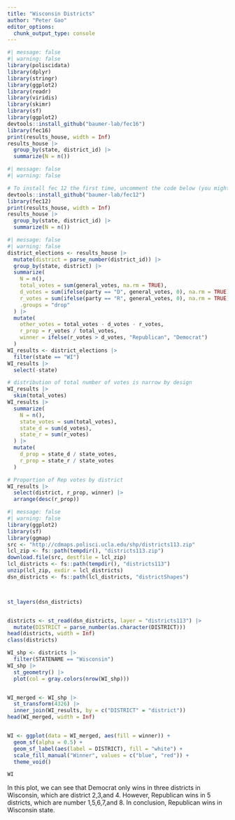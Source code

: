 ```yaml
---
title: "Wisconsin Districts"
author: "Peter Gao"
editor_options: 
  chunk_output_type: console
---
```


```r
#| message: false
#| warning: false
library(poliscidata)  
library(dplyr)
library(stringr)
library(ggplot2)
library(readr)
library(viridis)
library(skimr)
library(sf)
library(ggplot2)
devtools::install_github("baumer-lab/fec16")
library(fec16)
print(results_house, width = Inf)
results_house |>
  group_by(state, district_id) |>
  summarize(N = n())
```

```r
#| message: false
#| warning: false

# To install fec 12 the first time, uncomment the code below (you might have to install devtools as well):
devtools::install_github("baumer-lab/fec12")
library(fec12)
print(results_house, width = Inf)
results_house |>
  group_by(state, district_id) |>
  summarize(N = n())
```

```r
#| message: false
#| warning: false
district_elections <- results_house |>
  mutate(district = parse_number(district_id)) |>
  group_by(state, district) |>
  summarize(
    N = n(), 
    total_votes = sum(general_votes, na.rm = TRUE),
    d_votes = sum(ifelse(party == "D", general_votes, 0), na.rm = TRUE),
    r_votes = sum(ifelse(party == "R", general_votes, 0), na.rm = TRUE),
    .groups = "drop"
  ) |>
  mutate(
    other_votes = total_votes - d_votes - r_votes,
    r_prop = r_votes / total_votes,  
    winner = ifelse(r_votes > d_votes, "Republican", "Democrat")
  )
WI_results <- district_elections |>
  filter(state == "WI")
WI_results |>                  
  select(-state)
```

```r
# distribution of total number of votes is narrow by design
WI_results |>
  skim(total_votes) 
WI_results |>
  summarize(
    N = n(), 
    state_votes = sum(total_votes), 
    state_d = sum(d_votes), 
    state_r = sum(r_votes)
  ) |>
  mutate(
    d_prop = state_d / state_votes, 
    r_prop = state_r / state_votes
  )

# Proportion of Rep votes by district
WI_results |>
  select(district, r_prop, winner) |>
  arrange(desc(r_prop))
```

```r
#| message: false
#| warning: false
library(ggplot2)
library(sf)
library(ggmap)
src <- "http://cdmaps.polisci.ucla.edu/shp/districts113.zip"
lcl_zip <- fs::path(tempdir(), "districts113.zip")
download.file(src, destfile = lcl_zip)
lcl_districts <- fs::path(tempdir(), "districts113")
unzip(lcl_zip, exdir = lcl_districts)
dsn_districts <- fs::path(lcl_districts, "districtShapes")



st_layers(dsn_districts)


districts <- st_read(dsn_districts, layer = "districts113") |>
  mutate(DISTRICT = parse_number(as.character(DISTRICT)))
head(districts, width = Inf)
class(districts)

WI_shp <- districts |>
  filter(STATENAME == "Wisconsin")
WI_shp |>
  st_geometry() |>
  plot(col = gray.colors(nrow(WI_shp)))


WI_merged <- WI_shp |>
  st_transform(4326) |>
  inner_join(WI_results, by = c("DISTRICT" = "district"))
head(WI_merged, width = Inf)


WI <- ggplot(data = WI_merged, aes(fill = winner)) +
  geom_sf(alpha = 0.5) +
  geom_sf_label(aes(label = DISTRICT), fill = "white") + 
  scale_fill_manual("Winner", values = c("blue", "red")) +
  theme_void()

WI

```

In this plot, we can see that Democrat only wins in three districts in Wisconsin, which are district 2,3,and 4. However, Republican wins in 5 districts, which are number 1,5,6,7,and 8. In conclusion, Republican wins in Wisconsin state. 
